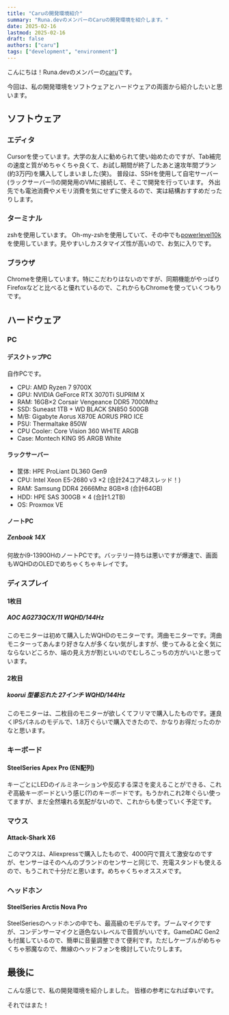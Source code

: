 ```yaml
---
title: "Caruの開発環境紹介"
summary: "Runa.devのメンバーのCaruの開発環境を紹介します。"
date: 2025-02-16
lastmod: 2025-02-16
draft: false
authors: ["caru"]
tags: ["development", "environment"]
---
```


こんにちは！Runa.devのメンバーの[caru](https://runa.dev/caru)です。

今回は、私の開発環境をソフトウェアとハードウェアの両面から紹介したいと思います。

## ソフトウェア

### エディタ

Cursorを使っています。大学の友人に勧められて使い始めたのですが、Tab補完の速度と質がめちゃくちゃ良くて、お試し期間が終了したあと速攻年間プラン(約3万円)を購入してしまいました(笑)。
普段は、SSHを使用して自宅サーバー(ラックサーバー!)の開発用のVMに接続して、そこで開発を行っています。
外出先でも電池消費やメモリ消費を気にせずに使えるので、実は結構おすすめだったりします。

### ターミナル

zshを使用しています。
Oh-my-zshを使用していて、その中でも[powerlevel10k](https://github.com/romkatv/powerlevel10k)を使用しています。見やすいしカスタマイズ性が高いので、お気に入りです。

### ブラウザ

Chromeを使用しています。特にこだわりはないのですが、同期機能がやっぱりFirefoxなどと比べると優れているので、これからもChromeを使っていくつもりです。

## ハードウェア

### PC

#### デスクトップPC

自作PCです。

- CPU: AMD Ryzen 7 9700X
- GPU: NVIDIA GeForce RTX 3070Ti SUPRIM X
- RAM: 16GB×2 Corsair Vengeance DDR5 7000Mhz
- SSD: Suneast 1TB + WD BLACK SN850 500GB
- M/B: Gigabyte Aorus X870E AORUS PRO ICE
- PSU: Thermaltake 850W
- CPU Cooler: Core Vision 360 WHITE ARGB
- Case: Montech KING 95 ARGB White

#### ラックサーバー

- 筐体: HPE ProLiant DL360 Gen9
- CPU: Intel Xeon E5-2680 v3 ×2 (合計24コア48スレッド！)
- RAM: Samsung DDR4 2666Mhz 8GB×8 (合計64GB)
- HDD: HPE SAS 300GB × 4 (合計1.2TB)
- OS: Proxmox VE

#### ノートPC

##### Zenbook 14X

何故かi9-13900HのノートPCです。バッテリー持ちは悪いですが爆速で、画面もWQHDのOLEDでめちゃくちゃキレイです。

### ディスプレイ

#### 1枚目

##### AOC AG273QCX/11 WQHD/144Hz

このモニターは初めて購入したWQHDのモニターです。湾曲モニターです。湾曲モニターってあんまり好きな人が多くない気がしますが、使ってみると全く気にならないどころか、端の見え方が割といいのでむしろこっちの方がいいと思っています。

#### 2枚目

##### koorui 型番忘れた 27インチ WQHD/144Hz

このモニターは、二枚目のモニターが欲しくてフリマで購入したものです。運良くIPSパネルのモデルで、1.8万ぐらいで購入できたので、かなりお得だったのかなと思います。

### キーボード

#### SteelSeries Apex Pro (EN配列)

キーごとにLEDのイルミネーションや反応する深さを変えることができる、これぞ高級キーボードという感じ(?)のキーボードです。もうかれこれ2年ぐらい使ってますが、まだ全然壊れる気配がないので、これからも使っていく予定です。

### マウス

#### Attack-Shark X6

このマウスは、Aliexpressで購入したもので、4000円で買えて激安なのですが、センサーはそのへんのブランドのセンサーと同じで、充電スタンドも使えるので、もうこれで十分だと思います。めちゃくちゃオススメです。

### ヘッドホン

#### SteelSeries Arctis Nova Pro

SteelSeriesのヘッドホンの中でも、最高級のモデルです。ブームマイクですが、コンデンサーマイクと遜色ないレベルで音質がいいです。GameDAC Gen2も付属しているので、簡単に音量調整できて便利です。ただしケーブルがめちゃくちゃ邪魔なので、無線のヘッドフォンを検討していたりします。

## 最後に

こんな感じで、私の開発環境を紹介しました。
皆様の参考になれば幸いです。

それではまた！

